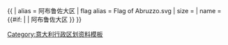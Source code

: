 {{ {{{1<noinclude>|country showdata</noinclude>}}}
| alias = 阿布鲁佐大区
| flag alias = Flag of Abruzzo.svg
| size = {{{size|}}}
| name = {{#if: {{{name|}}} | {{{name|}}} | 阿布鲁佐大区 }}
}}<noinclude>
[[Category:意大利行政区划资料模板]]
</noinclude>